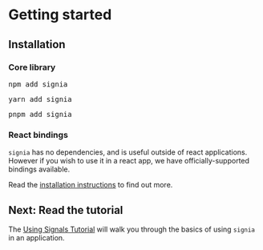 # Getting started

## Installation


### Core library

<Tabs>
	<TabItem value="npm" label="npm">
		<pre>npm add signia</pre>
	</TabItem>
	<TabItem value="yarn" label="yarn">
		<pre>yarn add signia</pre>
	</TabItem>
	<TabItem value="pnpm" label="pnpm">
		<pre>pnpm add signia</pre>
	</TabItem>
</Tabs>

### React bindings

`signia` has no dependencies, and is useful outside of react applications.
However if you wish to use it in a react app, we have officially-supported bindings available.

Read the [installation instructions](react-bindings) to find out more.

## Next: Read the tutorial

The [Using Signals Tutorial](using-signals) will walk you through the basics of using `signia` in an application.

